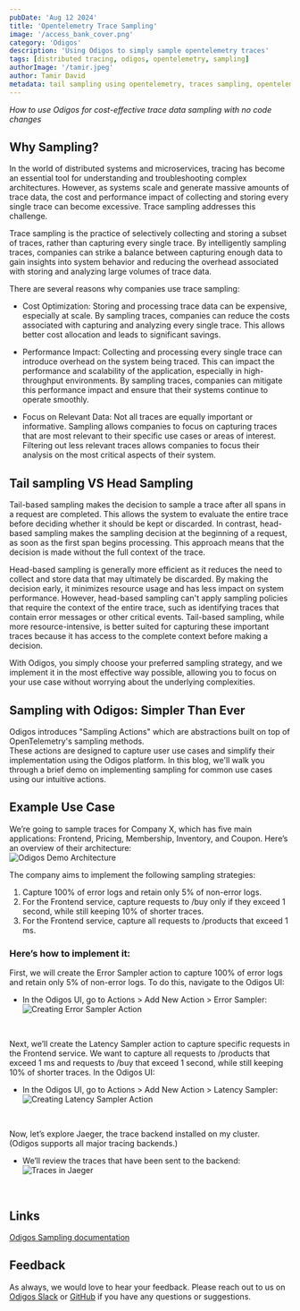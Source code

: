 ```yaml
---
pubDate: 'Aug 12 2024'
title: 'Opentelemetry Trace Sampling'
image: '/access_bank_cover.png'
category: 'Odigos'
description: 'Using Odigos to simply sample opentelemetry traces'
tags: [distributed tracing, odigos, opentelemetry, sampling]
authorImage: '/tamir.jpeg'
author: Tamir David
metadata: tail sampling using opentelemetry, traces sampling, opentelemetry traces sampling, reduce cost opentelemetry, managed opentelemetry, headsampling, opentelemetry headsampling
---
```


*How to use Odigos for cost-effective trace data sampling with no code changes*


## Why Sampling?
In the world of distributed systems and microservices, tracing has become an essential tool for understanding and troubleshooting complex architectures. However, as systems scale and generate massive amounts of trace data, the cost and performance impact of collecting and storing every single trace can become excessive. Trace sampling addresses this challenge.

Trace sampling is the practice of selectively collecting and storing a subset of traces, rather than capturing every single trace. By intelligently sampling traces, companies can strike a balance between capturing enough data to gain insights into system behavior and reducing the overhead associated with storing and analyzing large volumes of trace data.

There are several reasons why companies use trace sampling:

- Cost Optimization: Storing and processing trace data can be expensive, especially at scale. By sampling traces, companies can reduce the costs associated with capturing and analyzing every single trace. This allows better cost allocation and leads to significant savings.

- Performance Impact: Collecting and processing every single trace can introduce overhead on the system being traced. This can impact the performance and scalability of the application, especially in high-throughput environments. By sampling traces, companies can mitigate this performance impact and ensure that their systems continue to operate smoothly.

- Focus on Relevant Data: Not all traces are equally important or informative. Sampling allows companies to focus on capturing traces that are most relevant to their specific use cases or areas of interest. Filtering out less relevant traces allows companies to focus their analysis on the most critical aspects of their system.


## Tail sampling VS Head Sampling

Tail-based sampling makes the decision to sample a trace after all spans in a request are completed. This allows the system to evaluate the entire trace before deciding whether it should be kept or discarded. In contrast, head-based sampling makes the sampling decision at the beginning of a request, as soon as the first span begins processing. This approach means that the decision is made without the full context of the trace.

Head-based sampling is generally more efficient as it reduces the need to collect and store data that may ultimately be discarded. By making the decision early, it minimizes resource usage and has less impact on system performance. However, head-based sampling can't apply sampling policies that require the context of the entire trace, such as identifying traces that contain error messages or other critical events. Tail-based sampling, while more resource-intensive, is better suited for capturing these important traces because it has access to the complete context before making a decision.

With Odigos, you simply choose your preferred sampling strategy, and we implement it in the most effective way possible, allowing you to focus on your use case without worrying about the underlying complexities.

## Sampling with Odigos: Simpler Than Ever

Odigos introduces "Sampling Actions" which are abstractions built on top of OpenTelemetry's sampling methods.  
These actions are designed to capture user use cases and simplify their implementation using the Odigos platform. In this blog, we'll walk you through a brief demo on implementing sampling for common use cases using our intuitive actions.

## Example Use Case

We’re going to sample traces for Company X, which has five main applications: Frontend, Pricing, Membership, Inventory, and Coupon. Here’s an overview of their architecture:  
![Odigos Demo Architecture](/images/blog/odigos-sampling/demo-architecture.png)

The company aims to implement the following sampling strategies:

1. Capture 100% of error logs and retain only 5% of non-error logs.
2. For the Frontend service, capture requests to /buy only if they exceed 1 second, while still keeping 10% of shorter traces.
3. For the Frontend service, capture all requests to /products that exceed 1 ms.

### Here’s how to implement it:

First, we will create the Error Sampler action to capture 100% of error logs and retain only 5% of non-error logs. To do this, navigate to the Odigos UI:  
* In the Odigos UI, go to Actions > Add New Action > Error Sampler:  
![Creating Error Sampler Action](/images/blog/odigos-sampling/error-sampling.png)
<br>

Next, we’ll create the Latency Sampler action to capture specific requests in the Frontend service. We want to capture all requests to /products that exceed 1 ms and requests to /buy that exceed 1 second, while still keeping 10% of shorter traces. In the Odigos UI:  
* In the Odigos UI, go to Actions > Add New Action > Latency Sampler:  
![Creating Latency Sampler Action](/images/blog/odigos-sampling/latency-sampling.png)
<br>

Now, let’s explore Jaeger, the trace backend installed on my cluster. (Odigos supports all major tracing backends.)  
* We’ll review the traces that have been sent to the backend:  
![Traces in Jaeger](/images/blog/odigos-sampling/jaeger.png)
<br>

## Links

[Odigos Sampling documentation](https://docs.odigos.io/pipeline/actions/sampling)

## Feedback

As always, we would love to hear your feedback. Please reach out to us on [Odigos Slack](https://join.slack.com/t/odigos/shared_invite/zt-1d7egaz29-Rwv2T8kyzc3mWP8qKobz~A) or [GitHub](https://github.com/keyval-dev/odigos/issues) if you have any questions or suggestions.
